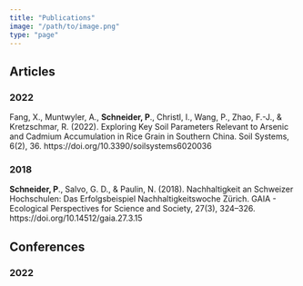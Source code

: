 ```yaml
---
title: "Publications"
image: "/path/to/image.png"
type: "page"
---
```


## Articles
### 2022

Fang, X., Muntwyler, A., **Schneider, P**., Christl, I., Wang, P., Zhao, F.-J., & Kretzschmar, R. (2022). Exploring Key Soil Parameters Relevant to Arsenic and Cadmium Accumulation in Rice Grain in Southern China. Soil Systems, 6(2), 36. https://doi.org/10.3390/soilsystems6020036

### 2018

**Schneider, P**., Salvo, G. D., & Paulin, N. (2018). Nachhaltigkeit an Schweizer Hochschulen: Das Erfolgsbeispiel Nachhaltigkeitswoche Zürich. GAIA - Ecological Perspectives for Science and Society, 27(3), 324–326. https://doi.org/10.14512/gaia.27.3.15

## Conferences 
### 2022
